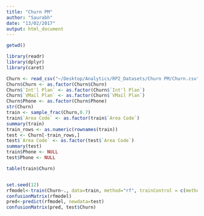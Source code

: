 ```yaml
---
title: "Churn PM"
author: "Saurabh"
date: "13/02/2017"
output: html_document
---
```


```r
getwd()
```
```r
library(readr)
library(dplyr)
library(caret)
```
```r
Churn <- read_csv("~/Desktop/Analytics/RP2_Datasets/Churn PM/Churn.csv")
Churn$Churn <- as.factor(Churn$Churn)
Churn$`Int'l Plan` <- as.factor(Churn$`Int'l Plan`)
Churn$`VMail Plan` <- as.factor(Churn$`VMail Plan`)
Churn$Phone <- as.factor(Churn$Phone)
str(Churn)
train <- sample_frac(Churn,0.7)
train$`Area Code` <- as.factor(train$`Area Code`)
summary(train)
train_rows <- as.numeric(rownames(train))
test <- Churn[-train_rows,]
test$`Area Code` <- as.factor(test$`Area Code`)
summary(test)
train$Phone <- NULL
test$Phone <- NULL
```
```r
table(train$Churn)

```
```r

```
```r
set.seed(12)
rfmodel<-train(Churn~., data=train, method="rf", trainControl = c(method = "adaptive_cv", number = 10, repeats = 5, classProbs = TRUE, summaryFunction = twoClassSummary, adaptive = list(min = 10, alpha = 0.05, method = "gls", complete = TRUE)), metric="Kappa")
confusionMatrix(rfmodel)
pred<-predict(rfmodel, newdata=test)
confusionMatrix(pred, test$Churn)
```